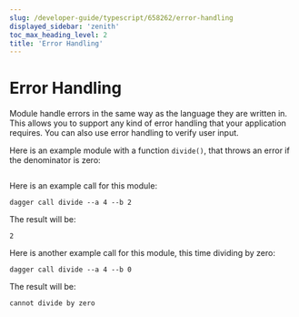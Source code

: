 ```yaml
---
slug: /developer-guide/typescript/658262/error-handling
displayed_sidebar: 'zenith'
toc_max_heading_level: 2
title: 'Error Handling'
---
```



# Error Handling

<PartialExperimentalDocs />

Module handle errors in the same way as the language they are written in. This allows you to support any kind of error handling that your application requires. You can also use error handling to verify user input.

Here is an example module with a function `divide()`, that throws an error if the denominator is zero:

```typescript file=./snippets/error-handling/index.ts
```

Here is an example call for this module:

```shell
dagger call divide --a 4 --b 2
```

The result will be:

```shell
2
```

Here is another example call for this module, this time dividing by zero:

```shell
dagger call divide --a 4 --b 0
```

The result will be:

```
cannot divide by zero
```
